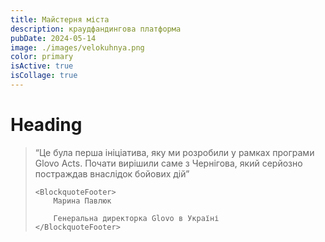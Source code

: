 ```yaml
---
title: Майстерня міста
description: краудфандингова платформа
pubDate: 2024-05-14
image: ./images/velokuhnya.png
color: primary
isActive: true
isCollage: true
---
```



# Heading

<Blockquote>
<span>“</span>Це була перша ініціатива, яку ми розробили у рамках програми Glovo Acts. 
Почати вирішили саме з Чернігова, який серйозно постраждав внаслідок бойових дій<span>”</span>

    <BlockquoteFooter>
        Марина Павлюк

        Генеральна директорка Glovo в Україні
    </BlockquoteFooter>

</Blockquote>
